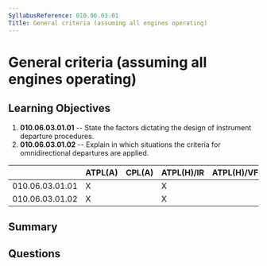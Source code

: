 ```yaml
---
SyllabusReference: 010.06.03.01
Title: General criteria (assuming all engines operating)
---
```


# General criteria (assuming all engines operating)

## Learning Objectives

1.  **010.06.03.01.01** -- State the factors dictating the design of instrument
    departure procedures.
2.  **010.06.03.01.02** -- Explain in which situations the criteria for
    omnidirectional departures are applied.

|                 | ATPL(A) | CPL(A) | ATPL(H)/IR | ATPL(H)/VFR | CPL(H) | IR | CBIR(A) |
| --------------- | ------- | ------ | ---------- | ----------- | ------ | -- | ------- |
| 010.06.03.01.01 | X       |        | X          |             |        | X  | X       |
| 010.06.03.01.02 | X       |        | X          |             |        | X  | X       |

## Summary

## Questions
